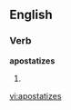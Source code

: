 ==English==

===Verb===
'''apostatizes'''

# {{third-person singular of|apostatize}}

[[vi:apostatizes]]